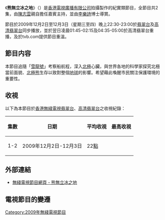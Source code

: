 {{無綫節目 
| 中文節目名=熊無立冰之地
| 英文節目名={{lang|en|Investigating the Arctic Ocean}}
| 圖像=[[File:TVB-Investigating_The_Arctic_Ocean.png|300px]]
| 翡翠台首播日期=2009年12月2日-12月3日
| 翡翠台首播時間=每日 22:30-23:00 (連廣告)
| 高清翡翠台首播日期=2009年12月2日-12月3日
| 高清翡翠台首播時間=每日 22:30-23:00 (連廣告)
| 監製=[[霍澤基|霍澤基]]
| 編導=[[陳旭亮|陳旭亮]]、[[蕭碧芬|蕭碧芬]]、[[楊任豪|楊任豪]]
| 製作統籌=[[劉小芳|劉小芳]]
| 助理編導=[[羅俊華|羅俊華]]、[[周雲|周　雲]]、[[姚啟衡|姚啟衡]]
| 集數=2
| 類型=[[紀錄片|紀錄片]]
| 製作公司=[[香港|香港]][[電視廣播有限公司|電視廣播有限公司]]
| 主持=[[陳志雲|陳志雲]]、[[李樂詩_(探險家)|李樂詩]]
| 旁白=[[陳志雲|陳志雲]]
| 網頁=http://programme.tvb.com/lifestyle/investigatingthearcticocean
}}
《'''熊無立冰之地'''》（{{lang-en|'''Investigating the Arctic Ocean'''}}）是[[香港|香港]][[電視廣播有限公司|電視廣播有限公司]]拍攝製作的紀實類節目，全節目共2集，由[[陳志雲|陳志雲]]親自擔任嘉賓主持，並由[[李樂詩_(探險家)|李樂詩]]博士導賞。

節目於2009年12月2日至12月3日（星期三至四）晚上22:30-23:00於[[翡翠台|翡翠台]]及[[高清翡翠台|高清翡翠台]]同步播放，並於翌日凌晨01:45-02:15及04:35-05:00於高清翡翠台重播，及於tvb.com提供節目重溫。

==節目内容==
本節目追隨「[[雪龍號|雪龍號]]」考察船航程，深入[[北極|北極]]心臟，與世界各地的科學家探究北極當前面貌、[[北極熊|北極熊]]生存以致對整個[[地球|地球]]的影響。希望藉此喚醒市民關注保護環境的重要性。

==收視==
以下為本節目於[[香港|香港]][[電視廣播有限公司|無綫電視]][[翡翠台|翡翠台]]、[[高清翡翠台|高清翡翠台]]之收視紀錄：
{|class=wikitable style="font-size: 14px;"
!集數!!日期!!平均收視!!最高收視
|-
|align=center| 1-2 || 2009年12月2日-12月3日 ||22[[收視點|點]] || 
|}

==外部連結==
*[http://programme.tvb.com/lifestyle/investigatingthearcticocean 無綫電視節目網頁 - 熊無立冰之地] {{Wayback|url=http://programme.tvb.com/lifestyle/investigatingthearcticocean |date=20191220200504 }}

==電視節目的變遷==
{{電視節目的變遷
|電視台={{HK}}[[無綫電視|無綫電視]][[翡翠台|翡翠台]]、[[高清翡翠台|高清翡翠台]]
|播放檔次=星期三至四 22:30-23:00 時段
|節目名稱=熊無立冰之地<br/>(2009.12.02 - 2009.12.03)
|上一節目=[[活著_(電視節目)|活著]]<br/>星期一至五<br/>(第3-10集)<br/>(2009.11.20 - 2009.12.01)
|下一節目=[[萬千星輝頒獎典禮2009|萬千星輝頒獎典禮2009]]<br/>星期五<br/>(2009.12.04)<span style="font-size:smaller;">(20:30-22:55)</span>
----[[聖誕閃鑽傳情|聖誕閃鑽傳情]]<br/>星期五<br/>(2009.12.04)<span style="font-size:smaller;">(22:55-23:00)</span>
}}

[[Category:2009年無綫電視節目|Category:2009年無綫電視節目]]